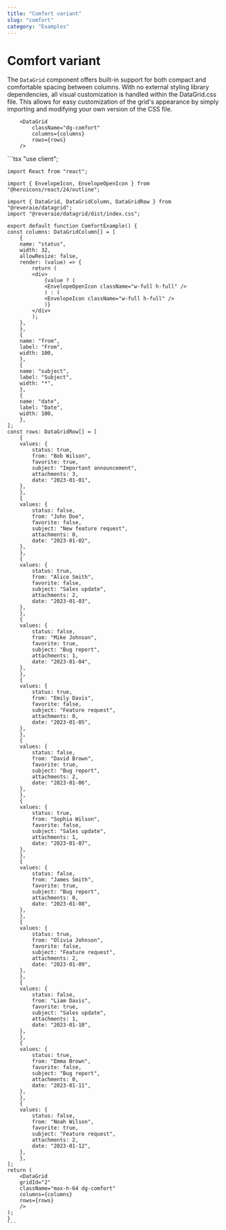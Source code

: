 ```yaml
---
title: "Comfort variant"
slug: "comfort"
category: "Examples"
---
```

# Comfort variant

The ```DataGrid``` component offers built-in support for both compact and comfortable spacing between columns. With no external styling library dependencies, all visual customization is handled within the DataGrid.css file. This allows for easy customization of the grid's appearance by simply importing and modifying your own version of the CSS file.

```tsx
    <DataGrid
        className="dg-comfort"
        columns={columns}
        rows={rows}
    />
```

<Tabs>
  <Tab label="Preview">
    <ComfortExample />
  </Tab>
  <Tab label="Code">
    ```tsx
    "use client";

    import React from "react";

    import { EnvelopeIcon, EnvelopeOpenIcon } from "@heroicons/react/24/outline";

    import { DataGrid, DataGridColumn, DataGridRow } from "@reveraie/datagrid";
    import "@reveraie/datagrid/dist/index.css";

    export default function ComfortExample() {
    const columns: DataGridColumn[] = [
        {
        name: "status",
        width: 32,
        allowResize: false,
        render: (value) => {
            return (
            <div>
                {value ? (
                <EnvelopeOpenIcon className="w-full h-full" />
                ) : (
                <EnvelopeIcon className="w-full h-full" />
                )}
            </div>
            );
        },
        },
        {
        name: "from",
        label: "From",
        width: 100,
        },
        {
        name: "subject",
        label: "Subject",
        width: "*",
        },
        {
        name: "date",
        label: "Date",
        width: 100,
        },
    ];
    const rows: DataGridRow[] = [
        {
        values: {
            status: true,
            from: "Bob Wilson",
            favorite: true,
            subject: "Important announcement",
            attachments: 3,
            date: "2023-01-01",
        },
        },
        {
        values: {
            status: false,
            from: "John Doe",
            favorite: false,
            subject: "New feature request",
            attachments: 0,
            date: "2023-01-02",
        },
        },
        {
        values: {
            status: true,
            from: "Alice Smith",
            favorite: false,
            subject: "Sales update",
            attachments: 2,
            date: "2023-01-03",
        },
        },
        {
        values: {
            status: false,
            from: "Mike Johnson",
            favorite: true,
            subject: "Bug report",
            attachments: 1,
            date: "2023-01-04",
        },
        },
        {
        values: {
            status: true,
            from: "Emily Davis",
            favorite: false,
            subject: "Feature request",
            attachments: 0,
            date: "2023-01-05",
        },
        },
        {
        values: {
            status: false,
            from: "David Brown",
            favorite: true,
            subject: "Bug report",
            attachments: 2,
            date: "2023-01-06",
        },
        },
        {
        values: {
            status: true,
            from: "Sophia Wilson",
            favorite: false,
            subject: "Sales update",
            attachments: 1,
            date: "2023-01-07",
        },
        },
        {
        values: {
            status: false,
            from: "James Smith",
            favorite: true,
            subject: "Bug report",
            attachments: 0,
            date: "2023-01-08",
        },
        },
        {
        values: {
            status: true,
            from: "Olivia Johnson",
            favorite: false,
            subject: "Feature request",
            attachments: 2,
            date: "2023-01-09",
        },
        },
        {
        values: {
            status: false,
            from: "Liam Davis",
            favorite: true,
            subject: "Sales update",
            attachments: 1,
            date: "2023-01-10",
        },
        },
        {
        values: {
            status: true,
            from: "Emma Brown",
            favorite: false,
            subject: "Bug report",
            attachments: 0,
            date: "2023-01-11",
        },
        },
        {
        values: {
            status: false,
            from: "Noah Wilson",
            favorite: true,
            subject: "Feature request",
            attachments: 2,
            date: "2023-01-12",
        },
        },
    ];
    return (
        <DataGrid
        gridId="2"
        className="max-h-64 dg-comfort"
        columns={columns}
        rows={rows}
        />
    );
    }
    ```
  </Tab>
</Tabs>